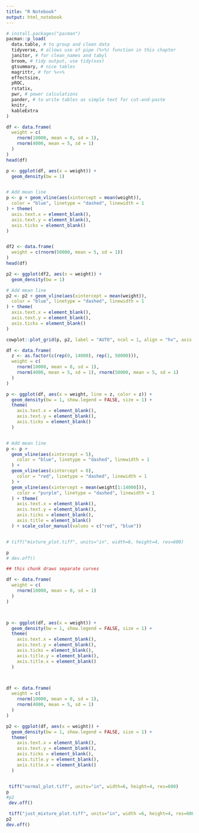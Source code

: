 ```yaml
---
title: "R Notebook"
output: html_notebook
---
```


```r
# install.packages("pacman")
pacman::p_load(
  data.table, # to group and clean data
  tidyverse, # allows use of pipe (%>%) function in this chapter
  janitor, # for clean_names and tabyl
  broom, # tidy output, use tidy(xxx)
  gtsummary, # nice tables
  magrittr, # for %<>%
  effectsize,
  pROC,
  rstatix,
  pwr, # power calculations
  pander, # to write tables as simple text for cut-and-paste
  knitr,
  kableExtra
)
```



```r
df <- data.frame(
  weight = c(
    rnorm(10000, mean = 0, sd = 1),
    rnorm(4000, mean = 5, sd = 1)
  )
)
head(df)

p <- ggplot(df, aes(x = weight)) +
  geom_density(bw = 1)


# Add mean line
p <- p + geom_vline(aes(xintercept = mean(weight)),
  color = "blue", linetype = "dashed", linewidth = 1
) + theme(
  axis.text.x = element_blank(),
  axis.text.y = element_blank(),
  axis.ticks = element_blank()
)


df2 <- data.frame(
  weight = c(rnorm(50000, mean = 5, sd = 1))
)
head(df)

p2 <- ggplot(df2, aes(x = weight)) +
  geom_density(bw = 1)

# Add mean line
p2 <- p2 + geom_vline(aes(xintercept = mean(weight)),
  color = "blue", linetype = "dashed", linewidth = 1
) + theme(
  axis.text.x = element_blank(),
  axis.text.y = element_blank(),
  axis.ticks = element_blank()
)

cowplot::plot_grid(p, p2, label = "AUTO", ncol = 1, align = "hv", axis = "l", greedy = FALSE)
```







```r
df <- data.frame(
  z <- as.factor(c(rep(0, 14000), rep(1, 50000))),
  weight = c(
    rnorm(10000, mean = 0, sd = 1),
    rnorm(4000, mean = 5, sd = 1), rnorm(50000, mean = 5, sd = 1)
  )
)

p <- ggplot(df, aes(x = weight, line = z, color = z)) +
  geom_density(bw = 1, show.legend = FALSE, size = 1) +
  theme(
    axis.text.x = element_blank(),
    axis.text.y = element_blank(),
    axis.ticks = element_blank()
  )


# Add mean line
p <- p +
  geom_vline(aes(xintercept = 5),
    color = "blue", linetype = "dashed", linewidth = 1
  ) +
  geom_vline(aes(xintercept = 0),
    color = "red", linetype = "dashed", linewidth = 1
  ) +
  geom_vline(aes(xintercept = mean(weight[1:14000])),
    color = "purple", linetype = "dashed", linewidth = 1
  ) + theme(
    axis.text.x = element_blank(),
    axis.text.y = element_blank(),
    axis.ticks = element_blank(),
    axis.title = element_blank()
  ) + scale_color_manual(values = c("red", "blue"))


# tiff("mixture_plot.tiff", units="in", width=6, height=4, res=600)

p
# dev.off()
```


```r
## this chunk draws separate curves

df <- data.frame(
  weight = c(
    rnorm(10000, mean = 0, sd = 1)
  )
)



p <- ggplot(df, aes(x = weight)) +
  geom_density(bw = 1, show.legend = FALSE, size = 1) +
  theme(
    axis.text.x = element_blank(),
    axis.text.y = element_blank(),
    axis.ticks = element_blank(),
    axis.title.y = element_blank(),
    axis.title.x = element_blank()
  )



df <- data.frame(
  weight = c(
    rnorm(10000, mean = 0, sd = 1),
    rnorm(4000, mean = 5, sd = 1)
  )
)

p2 <- ggplot(df, aes(x = weight)) +
  geom_density(bw = 1, show.legend = FALSE, size = 1) +
  theme(
    axis.text.x = element_blank(),
    axis.text.y = element_blank(),
    axis.ticks = element_blank(),
    axis.title.y = element_blank(),
    axis.title.x = element_blank()
  )


 tiff("normal_plot.tiff", units="in", width=6, height=4, res=600)
p
#p2
 dev.off()

 tiff("just_mixture_plot.tiff", units="in", width =6, height=4, res=600)
p2
dev.off()
```
